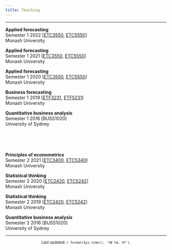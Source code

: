 ```yaml
---
title: Teaching
---
```


<style type="text/css">
h1.title {
  font-size: 150%;
}
</style>

---

<div class="row">

<div class="col-sm-6">

**Applied forecasting**  
Semester 1 2022 [[ETC3550](https://handbook.monash.edu/2022/units/ETC3550), [ETC5550](https://handbook.monash.edu/2022/units/ETC5550)]  
Monash University

**Applied forecasting**  
Semester 1 2021 [[ETC3550](https://handbook.monash.edu/2021/units/ETC3550), [ETC5550](https://handbook.monash.edu/2021/units/ETC5550)]  
Monash University

**Applied forecasting**  
Semester 1 2020 [[ETC3550](https://handbook.monash.edu/2020/units/ETC3550), [ETC5550](https://handbook.monash.edu/2020/units/ETC5550)]  
Monash University

**Business forecasting**  
Semester 1 2019 [[ETF3231](https://www3.monash.edu/pubs/2019handbooks/units/ETF3231.html), [ETF5231](https://www3.monash.edu/pubs/2019handbooks/units/ETF5231.html)]  
Monash University

**Quantitative business analysis**  
Semester 1 2016 [BUSS1020]  
University of Sydney

</div>

<div class="col-sm-6">

&nbsp;  
&nbsp;  
&nbsp;  

**Principles of econometrics**  
Semester 2 2021 [[ETC3400](https://handbook.monash.edu/2021/units/ETC3400), [ETC5340](https://handbook.monash.edu/2021/units/ETC5340)]  
Monash University

**Statistical thinking**  
Semester 2 2020 [[ETC2420](https://handbook.monash.edu/2020/units/ETC2420), [ETC5242](https://handbook.monash.edu/2020/units/ETC5242)]  
Monash University

**Statistical thinking**  
Semester 2 2019 [[ETC2420](https://www3.monash.edu/pubs/2019handbooks/units/ETC2420.html), [ETC5242](https://www3.monash.edu/pubs/2019handbooks/units/ETC5242.html)]  
Monash University

**Quantitative business analysis**  
Semester 2 2016 [BUSS1020]  
University of Sydney

</div>

</div>

---

<center><small>Last updated: `r format(Sys.time(), '%B %d, %Y')`.</small></center>